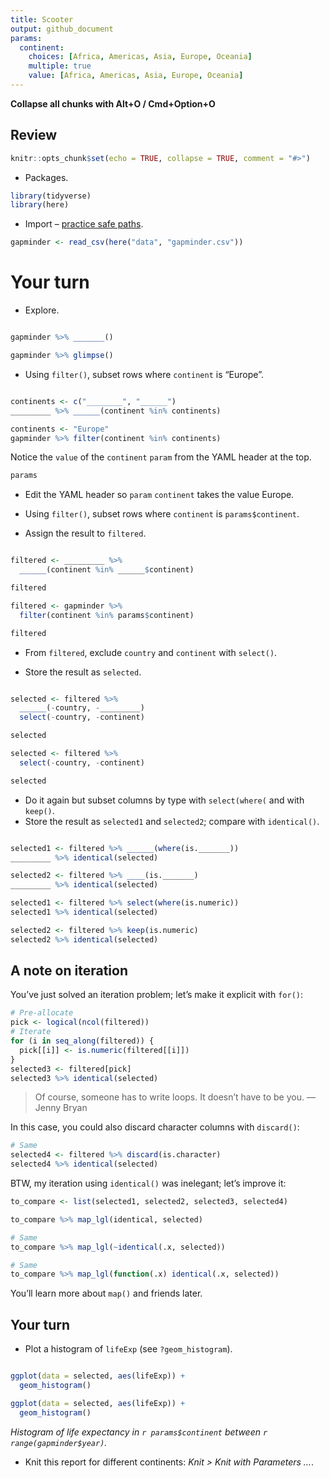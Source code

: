 ```yaml
---
title: Scooter
output: github_document
params:
  continent:
    choices: [Africa, Americas, Asia, Europe, Oceania]
    multiple: true
    value: [Africa, Americas, Asia, Europe, Oceania]
---
```


**Collapse all chunks with Alt+O / Cmd+Option+O**



## Review

```r
knitr::opts_chunk$set(echo = TRUE, collapse = TRUE, comment = "#>")
```

* Packages.

```r
library(tidyverse)
library(here)
```

* Import -- [practice safe paths](https://rstats.wtf/safe-paths.html).

```r
gapminder <- read_csv(here("data", "gapminder.csv"))
```



# Your turn

* Explore.

```r

```

```r
gapminder %>% _______()
```

```r
gapminder %>% glimpse()
```



* Using `filter()`, subset rows where `continent` is "Europe".

```r


```

```r
continents <- c("________", "______")
_________ %>% ______(continent %in% continents)
```

```r
continents <- "Europe"
gapminder %>% filter(continent %in% continents)
```

Notice the `value` of the `continent` `param` from the YAML header at the top.

```r
params
```

* Edit the YAML header so `param` `continent` takes the value Europe.

* Using `filter()`, subset rows where `continent` is `params$continent`.

* Assign the result to `filtered`.

```r




```

```r
filtered <- _________ %>% 
  ______(continent %in% ______$continent)

filtered
```

```r
filtered <- gapminder %>% 
  filter(continent %in% params$continent)

filtered
```



* From `filtered`, exclude `country` and `continent` with `select()`.

* Store the result as `selected`.

```r




```

```r
selected <- filtered %>% 
  ______(-country, -_________)
  select(-country, -continent)

selected
```

```r
selected <- filtered %>% 
  select(-country, -continent)

selected
```



* Do it again but subset columns by type with `select(where(` and with `keep()`.
* Store the result as `selected1` and `selected2`; compare with `identical()`.

```r




```

```r
selected1 <- filtered %>% ______(where(is._______))
_________ %>% identical(selected)

selected2 <- filtered %>% ____(is._______)
_________ %>% identical(selected)
```

```r
selected1 <- filtered %>% select(where(is.numeric))
selected1 %>% identical(selected)

selected2 <- filtered %>% keep(is.numeric)
selected2 %>% identical(selected)
```



## A note on iteration

You've just solved an iteration problem; let's make it explicit with `for()`:

```r
# Pre-allocate
pick <- logical(ncol(filtered))
# Iterate
for (i in seq_along(filtered)) {
  pick[[i]] <- is.numeric(filtered[[i]])
}
selected3 <- filtered[pick]
selected3 %>% identical(selected)
```

> Of course, someone has to write loops. It doesn’t have to be you.
> — Jenny Bryan

In this case, you could also discard character columns with `discard()`:

```r
# Same
selected4 <- filtered %>% discard(is.character)
selected4 %>% identical(selected)
```

BTW, my iteration using `identical()` was inelegant; let's improve it:

```r
to_compare <- list(selected1, selected2, selected3, selected4)

to_compare %>% map_lgl(identical, selected)

# Same
to_compare %>% map_lgl(~identical(.x, selected))

# Same
to_compare %>% map_lgl(function(.x) identical(.x, selected))
```

You'll learn more about `map()` and friends later.



## Your turn

* Plot a histogram of `lifeExp` (see `?geom_histogram`).

```r


```

```r
ggplot(data = selected, aes(lifeExp)) +
  geom_histogram()
```

```r
ggplot(data = selected, aes(lifeExp)) +
  geom_histogram()
```

*Histogram of life expectancy in `r params$continent` between `r range(gapminder$year)`.*



* Knit this report for different continents: *Knit > Knit with Parameters ...*.
